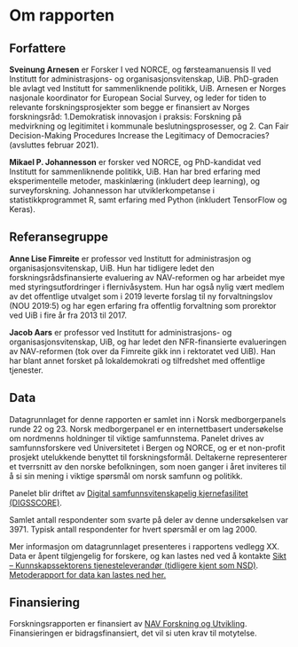 # Om rapporten {#om}

## Forfattere

**Sveinung Arnesen** er Forsker I ved NORCE, og førsteamanuensis II ved Institutt for administrasjons- og organisasjonsvitenskap, UiB. 
PhD-graden ble avlagt ved Institutt for sammenliknende politikk, UiB. 
Arnesen er Norges nasjonale koordinator for European Social Survey, og leder for tiden to relevante forskningsprosjekter som begge er finansiert av Norges forskningsråd: 1.Demokratisk innovasjon i praksis: Forskning på medvirkning og legitimitet i kommunale beslutningsprosesser, og 2. Can Fair Decision-Making Procedures Increase the Legitimacy of Democracies? (avsluttes februar 2021). 

**Mikael P. Johannesson** er forsker ved NORCE, og PhD-kandidat ved Institutt for sammenliknende politikk, UiB.
Han har bred erfaring med eksperimentelle metoder, maskinlæring (inkludert deep learning), og surveyforskning.
Johannesson har utviklerkompetanse i statistikkprogrammet R, samt erfaring med Python (inkludert TensorFlow og Keras). 

## Referansegruppe 

**Anne Lise Fimreite** er professor ved Institutt for administrasjon og organisasjonsvitenskap, UiB.
Hun har tidligere ledet den forskningsrådsfinansierte evaluering av NAV-reformen og har arbeidet mye med styringsutfordringer i flernivåsystem. 
Hun har også nylig vært medlem av det offentlige utvalget som i 2019 leverte forslag til ny forvaltningslov (NOU 2019:5) og har egen erfaring fra offentlig forvaltning som prorektor ved UiB i fire år fra 2013 til 2017. 

**Jacob Aars** er professor ved Institutt for administrasjons- og organisasjonsvitenskap, UiB, og har ledet den NFR-finansierte evalueringen av NAV-reformen (tok over da Fimreite gikk inn i rektoratet ved UiB). 
Han har blant annet forsket på lokaldemokrati og tilfredshet med offentlige tjenester.

## Data

Datagrunnlaget for denne rapporten er samlet inn i Norsk medborgerpanels runde 22 og 23.
Norsk medborgerpanel er en internettbasert undersøkelse om nordmenns holdninger til viktige samfunnstema.
Panelet drives av samfunnsforskere ved Universitetet i Bergen og NORCE, og er et non-profit prosjekt utelukkende benyttet til forskningsformål. 
Deltakerne representerer et tverrsnitt av den norske befolkningen, som noen ganger i året inviteres til å si sin mening i viktige spørsmål om norsk samfunn og politikk.

Panelet blir driftet av [Digital samfunnsvitenskapelig kjernefasilitet (DIGSSCORE)](www.digsscore.uib.no).

Samlet antall respondenter som svarte på deler av denne undersøkelsen var 3971.
Typisk antall respondenter for hvert spørsmål er om lag 2000.

Mer informasjon om datagrunnlaget presenteres i rapportens vedlegg XX. 
Data er åpent tilgjengelig for forskere, og kan lastes ned ved å kontakte [Sikt – Kunnskapssektorens tjenesteleverandør (tidligere kjent som NSD)](https://sikt.no/).
[Metoderapport for data kan lastes ned her.](https://www.uib.no/en/digsscore/122162/methodology-and-field-periods)

## Finansiering
Forskningsrapporten er finansiert av [NAV Forskning og Utvikling](https://www.nav.no/no/nav-og-samfunn/kunnskap/fou-midler/pagaende-fou-prosjekter2/navs-tiltak-og-virkemidler).
Finansieringen er bidragsfinansiert, det vil si uten krav til motytelse. 
